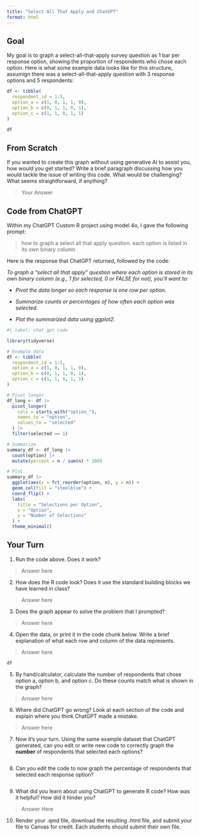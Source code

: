 ```yaml
---
title: "Select All That Apply and ChatGPT"
format: html
---
```


## Goal

My goal is to graph a select-all-that-apply survey question as 1 bar per response option, showing the proportion of respondents who chose each option. Here is what some example data looks like for this structure, assumign there was a select-all-that-apply question with 3 response options and 5 respondents:

```r
df <- tibble(
  respondent_id = 1:5,
  option_a = c(1, 0, 1, 1, 0),
  option_b = c(0, 1, 1, 0, 1),
  option_c = c(1, 1, 0, 1, 1)
)

df
```


## From Scratch

If you wanted to create this graph without using generative AI to assist you, how would you get started? Write a brief paragraph discussing how you would tackle the issue of writing this code. What would be challenging? What seems straightforward, if anything?

> Your Answer

## Code from ChatGPT

Within my ChatGPT Custom R project using model 4o, I gave the following prompt:

> how to graph a select all that apply question. each option is listed in its own binary column

Here is the response that ChatGPT returned, followed by the code:

*To graph a "select all that apply" question where each option is stored in its own binary column (e.g., 1 for selected, 0 or FALSE for not), you’ll want to:*

-   *Pivot the data longer so each response is one row per option.*

-   *Summarize counts or percentages of how often each option was selected.*

-   *Plot the summarized data using ggplot2.*

```r
#| label: chat gpt code

library(tidyverse)

# Example data
df <- tibble(
  respondent_id = 1:5,
  option_a = c(1, 0, 1, 1, 0),
  option_b = c(0, 1, 1, 0, 1),
  option_c = c(1, 1, 0, 1, 1)
)

# Pivot longer
df_long <- df |>
  pivot_longer(
    cols = starts_with("option_"),
    names_to = "option",
    values_to = "selected"
  ) |>
  filter(selected == 1)

# Summarize
summary_df <- df_long |>
  count(option) |>
  mutate(percent = n / sum(n) * 100)

# Plot
summary_df |>
  ggplot(aes(x = fct_reorder(option, n), y = n)) +
  geom_col(fill = "steelblue") +
  coord_flip() +
  labs(
    title = "Selections per Option",
    x = "Option",
    y = "Number of Selections"
  ) +
  theme_minimal()
```

## Your Turn

1. Run the code above. Does it work?

> Answer here

2. How does the R code look? Does it use the standard building blocks we have learned in class?

> Answer here

3. Does the graph appear to solve the problem that I prompted? 

> Answer here

4. Open the data, or print it in the code chunk below. Write a brief explanation of what each row and column of the data represents.

> Answer here

```r

df

```

5. By hand/calculator, calculate the number of respondents that chose option a, option b, and option c. Do these counts match what is shown in the graph? 

> Answer here

6. Where did ChatGPT go wrong? Look at each section of the code and explain where you think ChatGPT made a mistake.

> Answer here

7. Now it's your turn. Using the same example dataset that ChatGPT generated, can you edit or write new code to correctly graph the **number** of respondents that selected each options?

```r

```


8. Can you edit the code to now graph the percentage of respondents that selected each response option?

```r

```


9. What did you learn about using ChatGPT to generate R code? How was it helpful? How did it hinder you?

> Answer Here

10. Render your .qmd file, download the resulting .html file, and submit your file to Canvas for credit. Each students should submit their own file. 
